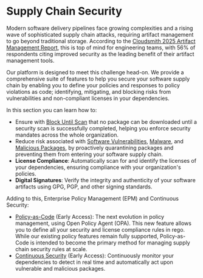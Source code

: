 # Supply Chain Security

Modern software delivery pipelines face growing complexities and a rising wave of sophisticated supply chain attacks, requiring artifact management to go beyond traditional storage. According to the [Cloudsmith 2025 Artifact Management Report](https://cloudsmith.com/campaigns/2025-artifact-management-report), this is top of mind for engineering teams, with 56% of respondents citing improved security as the leading benefit of their artifact management tools.

Our platform is designed to meet this challenge head-on. We provide a comprehensive suite of features to help you secure your software supply chain by enabling you to define your policies and responses to policy violations as code; identifying, mitigating, and blocking risks from vulnerabilities and non-compliant licenses in your dependencies.

In this section you can learn how to:

- Ensure with [Block Until Scan](/policy-management/block-until-scan) that no package can be downloaded until a security scan is successfully completed, helping you enforce security mandates across the whole organization.
- Reduce risk associated with [Software Vulnerabilities](/supply-chain-security/vulnerability-scanning), [Malware](/supply-chain-security/malware-detection/malware-scanning), and [Malicious Packages](/supply-chain-security/malware-detection/malicious-packages), by proactively quarantining packages and preventing them from entering your software supply chain.
- **License Compliance**: Automatically scan for and identify the licenses of your dependencies, ensuring compliance with your organization's policies.
- **Digital Signatures**: Verify the integrity and authenticity of your software artifacts using GPG, PGP, and other signing standards.

Adding to this, Enterprise Policy Management (EPM) and Continuous Security:

- [Policy-as-Code](/supply-chain-security/epm/) (Early Access): The next evolution in policy management, using Open Policy Agent (OPA). This new feature allows you to define all your security and license compliance rules in rego. While our existing policy features remain fully supported, Policy-as-Code is intended to become the primary method for managing supply chain security rules at scale.
- [Continuous Security](/supply-chain-security/continuous-security) (Early Access): Continuously monitor your dependencies to detect in real time and automatically act upon vulnerable and malicious packages.